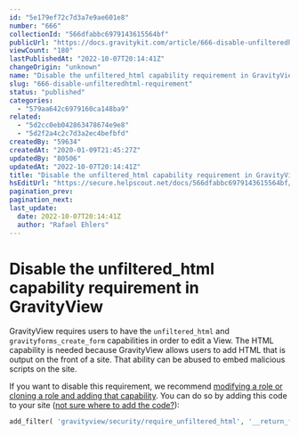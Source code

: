 ```yaml
---
id: "5e179ef72c7d3a7e9ae601e8"
number: "666"
collectionId: "566dfabbc6979143615564bf"
publicUrl: "https://docs.gravitykit.com/article/666-disable-unfilteredhtml-requirement"
viewCount: "180"
lastPublishedAt: "2022-10-07T20:14:41Z"
changeOrigin: "unknown"
name: "Disable the unfiltered_html capability requirement in GravityView"
slug: "666-disable-unfilteredhtml-requirement"
status: "published"
categories: 
  - "579aa642c6979160ca148ba9"
related: 
  - "5d2cc0eb042863478674e9e8"
  - "5d2f2a4c2c7d3a2ec4befbfd"
createdBy: "59634"
createdAt: "2020-01-09T21:45:27Z"
updatedBy: "80506"
updatedAt: "2022-10-07T20:14:41Z"
title: "Disable the unfiltered_html capability requirement in GravityView"
hsEditUrl: "https://secure.helpscout.net/docs/566dfabbc6979143615564bf/article/5e179ef72c7d3a7e9ae601e8"
pagination_prev: 
pagination_next: 
last_update:
  date: 2022-10-07T20:14:41Z
  author: "Rafael Ehlers"
---
```


# Disable the unfiltered_html capability requirement in GravityView

GravityView requires users to have the `unfiltered_html` and `gravityforms_create_form` capabilities in order to edit a View. The HTML capability is needed because GravityView allows users to add HTML that is output on the front of a site. That ability can be abused to embed malicious scripts on the site.

If you want to disable this requirement, we recommend [modifying a role or cloning a role and adding that capability](https://docs.gravitykit.com/article/598-non-administrator-edit-view). You can do so by adding this code to your site ([not sure where to add the code?](https://docs.gravitykit.com/article/210-where-to-put-code-samples)):

```php
add_filter( 'gravityview/security/require_unfiltered_html', '__return_false' );
```